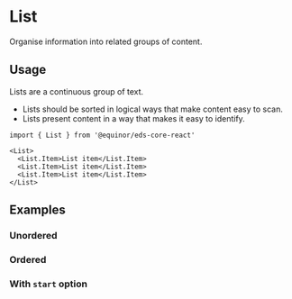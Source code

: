 
<Meta of={ComponentStories} />

# List

Organise information into related groups of content.

<Links 
    figmaUrl="https://www.figma.com/file/0bGXR2sCwMVSDNyyzu5BXrO5/UI%E2%80%94User-Interface?node-id=18733%3A877"
    documentationUrl="https://eds.equinor.com/0b0c666ab/p/873a8b-list/b/398446"
    sourceUrl="https://github.com/equinor/design-system/blob/develop/packages/eds-core-react/src/components/List/List.tsx"
    npmUrl="https://www.npmjs.com/package/@equinor/eds-core-react"
/>

<Primary />
<Controls />

## Usage

Lists are a continuous group of text.

<ul>
    <li>Lists should be sorted in logical ways that make content easy to scan.</li>
    <li>Lists present content in a way that makes it easy to identify.</li>
</ul>

```tsx
import { List } from '@equinor/eds-core-react'

<List>
  <List.Item>List item</List.Item>
  <List.Item>List item</List.Item>
  <List.Item>List item</List.Item>
</List>
```

## Examples

### Unordered

<Canvas of={ComponentStories.Unordered} />

### Ordered

<Canvas of={ComponentStories.Ordered} />

### With `start` option

<Canvas of={ComponentStories.WithStartOption} />
